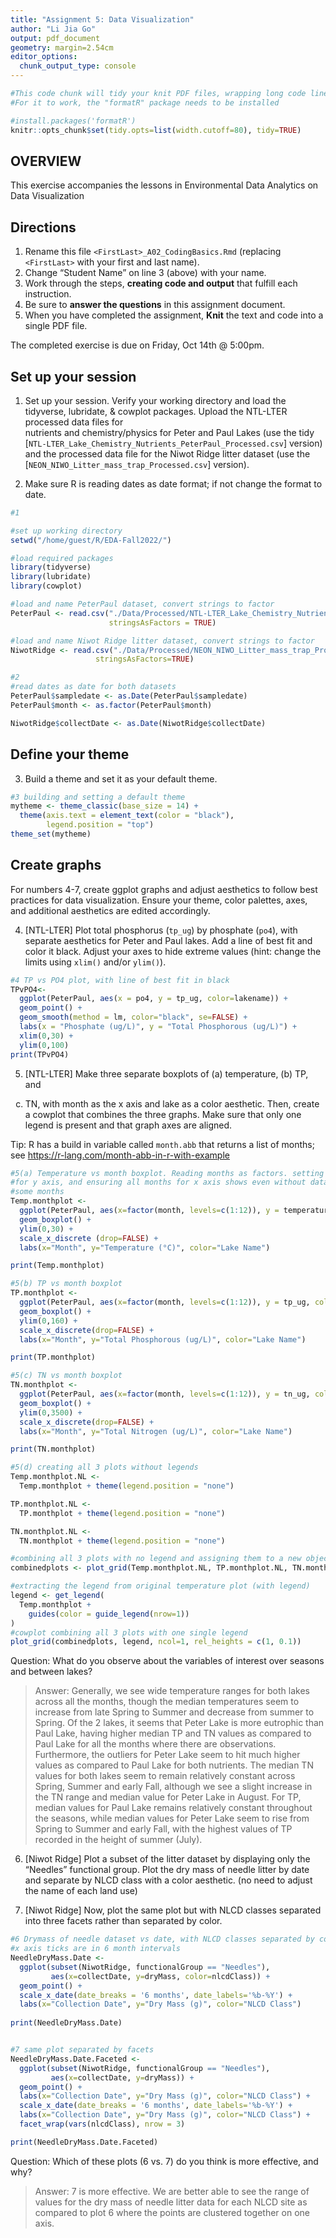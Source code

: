 ```yaml
---
title: "Assignment 5: Data Visualization"
author: "Li Jia Go"
output: pdf_document
geometry: margin=2.54cm
editor_options: 
  chunk_output_type: console
---
```


```r
#This code chunk will tidy your knit PDF files, wrapping long code lines
#For it to work, the "formatR" package needs to be installed

#install.packages('formatR')
knitr::opts_chunk$set(tidy.opts=list(width.cutoff=80), tidy=TRUE)
```

## OVERVIEW

This exercise accompanies the lessons in Environmental Data Analytics on Data Visualization 

## Directions
1. Rename this file `<FirstLast>_A02_CodingBasics.Rmd` (replacing `<FirstLast>` with your first and last name).
2. Change "Student Name" on line 3 (above) with your name.
3. Work through the steps, **creating code and output** that fulfill each instruction.
4. Be sure to **answer the questions** in this assignment document.
5. When you have completed the assignment, **Knit** the text and code into a single PDF file.

The completed exercise is due on Friday, Oct 14th @ 5:00pm.



## Set up your session 
1. Set up your session. Verify your working directory and load the tidyverse, 
lubridate, & cowplot packages. Upload the NTL-LTER processed data files for  
nutrients and chemistry/physics for Peter and Paul Lakes (use the tidy 
[`NTL-LTER_Lake_Chemistry_Nutrients_PeterPaul_Processed.csv`] version) and 
the processed data file for the Niwot Ridge litter dataset (use the
[`NEON_NIWO_Litter_mass_trap_Processed.csv`] version). 

2. Make sure R is reading dates as date format; if not change the format to date.

```r
#1  

#set up working directory
setwd("/home/guest/R/EDA-Fall2022/")

#load required packages
library(tidyverse)
library(lubridate)
library(cowplot)

#load and name PeterPaul dataset, convert strings to factor
PeterPaul <- read.csv("./Data/Processed/NTL-LTER_Lake_Chemistry_Nutrients_PeterPaul_Processed.csv", 
                      stringsAsFactors = TRUE) 

#load and name Niwot Ridge litter dataset, convert strings to factor
NiwotRidge <- read.csv("./Data/Processed/NEON_NIWO_Litter_mass_trap_Processed.csv", 
                   stringsAsFactors=TRUE)

#2 
#read dates as date for both datasets 
PeterPaul$sampledate <- as.Date(PeterPaul$sampledate)
PeterPaul$month <- as.factor(PeterPaul$month)

NiwotRidge$collectDate <- as.Date(NiwotRidge$collectDate) 

```
## Define your theme
3. Build a theme and set it as your default theme.

```r
#3 building and setting a default theme
mytheme <- theme_classic(base_size = 14) +
  theme(axis.text = element_text(color = "black"), 
        legend.position = "top")
theme_set(mytheme)

```

## Create graphs
For numbers 4-7, create ggplot graphs and adjust aesthetics to follow best 
practices for data visualization. Ensure your theme, color palettes, axes, 
and additional aesthetics are edited accordingly.

4. [NTL-LTER] Plot total phosphorus (`tp_ug`) by phosphate (`po4`), with 
separate aesthetics for Peter and Paul lakes. Add a line of best fit and 
color it black. Adjust your axes to hide extreme values (hint: change the 
limits using `xlim()` and/or `ylim()`).

```r
#4 TP vs PO4 plot, with line of best fit in black
TPvPO4<-
  ggplot(PeterPaul, aes(x = po4, y = tp_ug, color=lakename)) + 
  geom_point() +
  geom_smooth(method = lm, color="black", se=FALSE) +
  labs(x = "Phosphate (ug/L)", y = "Total Phosphorous (ug/L)") +
  xlim(0,30) +
  ylim(0,100)
print(TPvPO4)

```


5. [NTL-LTER] Make three separate boxplots of (a) temperature, (b) TP, and 
(c) TN, with month as the x axis and lake as a color aesthetic. Then, create 
a cowplot that combines the three graphs. Make sure that only one legend is 
present and that graph axes are aligned. 

Tip: R has a build in variable called `month.abb` that returns a list of months;
see <https://r-lang.com/month-abb-in-r-with-example>

```r
#5(a) Temperature vs month boxplot. Reading months as factors. setting limits 
#for y axis, and ensuring all months for x axis shows even without data in 
#some months
Temp.monthplot <- 
  ggplot(PeterPaul, aes(x=factor(month, levels=c(1:12)), y = temperature_C, color=lakename)) +
  geom_boxplot() + 
  ylim(0,30) +
  scale_x_discrete (drop=FALSE) +
  labs(x="Month", y="Temperature (°C)", color="Lake Name") 

print(Temp.monthplot)

#5(b) TP vs month boxplot
TP.monthplot <- 
  ggplot(PeterPaul, aes(x=factor(month, levels=c(1:12)), y = tp_ug, color=lakename)) +
  geom_boxplot() + 
  ylim(0,160) +
  scale_x_discrete(drop=FALSE) +
  labs(x="Month", y="Total Phosphorous (ug/L)", color="Lake Name")

print(TP.monthplot)

#5(c) TN vs month boxplot
TN.monthplot <- 
  ggplot(PeterPaul, aes(x=factor(month, levels=c(1:12)), y = tn_ug, color=lakename)) +
  geom_boxplot() + 
  ylim(0,3500) +
  scale_x_discrete(drop=FALSE) +
  labs(x="Month", y="Total Nitrogen (ug/L)", color="Lake Name")

print(TN.monthplot)
```
```r

#5(d) creating all 3 plots without legends
Temp.monthplot.NL <- 
  Temp.monthplot + theme(legend.position = "none") 

TP.monthplot.NL <-
  TP.monthplot + theme(legend.position = "none")

TN.monthplot.NL <-
  TN.monthplot + theme(legend.position = "none")

#combining all 3 plots with no legend and assigning them to a new object
combinedplots <- plot_grid(Temp.monthplot.NL, TP.monthplot.NL, TN.monthplot.NL, nrow=3, align= 'h', rel_heights=c(1.25,1))

#extracting the legend from original temperature plot (with legend)
legend <- get_legend(
  Temp.monthplot + 
    guides(color = guide_legend(nrow=1))
)
#cowplot combining all 3 plots with one single legend 
plot_grid(combinedplots, legend, ncol=1, rel_heights = c(1, 0.1))

```

Question: What do you observe about the variables of interest over seasons 
and between lakes? 

> Answer: Generally, we see wide temperature ranges for both lakes across all the months, though the median temperatures seem to increase from late Spring to Summer and decrease from summer to Spring. 
Of the 2 lakes, it seems that Peter Lake is more eutrophic than Paul Lake, having higher median TP and TN values as compared to Paul Lake for all the months where there are observations. Furthermore, the outliers for Peter Lake seem to hit much higher values as compared to Paul Lake for both nutrients. The median TN values for both lakes seem to remain relatively constant across Spring, Summer and early Fall, although we see a slight increase in the TN range and median value for Peter Lake in August. For TP, median values for Paul Lake remains relatively constant throughout the seasons, while median values for Peter Lake seem to rise from Spring to Summer and early Fall, with the highest values of TP recorded in the height of summer (July).  

6. [Niwot Ridge] Plot a subset of the litter dataset by displaying only the 
"Needles" functional group. Plot the dry mass of needle litter by date and 
separate by NLCD class with a color aesthetic. (no need to adjust the name 
of each land use)

7. [Niwot Ridge] Now, plot the same plot but with NLCD classes separated into 
three facets rather than separated by color. 

```r
#6 Drymass of needle dataset vs date, with NLCD classes separated by colour
#x axis ticks are in 6 month intervals
NeedleDryMass.Date <- 
  ggplot(subset(NiwotRidge, functionalGroup == "Needles"),
         aes(x=collectDate, y=dryMass, color=nlcdClass)) +
  geom_point() +
  scale_x_date(date_breaks = '6 months', date_labels='%b-%Y') +
  labs(x="Collection Date", y="Dry Mass (g)", color="NLCD Class") 
                
print(NeedleDryMass.Date)


#7 same plot separated by facets 
NeedleDryMass.Date.Faceted <-
  ggplot(subset(NiwotRidge, functionalGroup == "Needles"),
         aes(x=collectDate, y=dryMass)) +
  geom_point() +
  labs(x="Collection Date", y="Dry Mass (g)", color="NLCD Class") +
  scale_x_date(date_breaks = '6 months', date_labels='%b-%Y') +
  labs(x="Collection Date", y="Dry Mass (g)", color="NLCD Class") + 
  facet_wrap(vars(nlcdClass), nrow = 3) 

print(NeedleDryMass.Date.Faceted)

```
Question: Which of these plots (6 vs. 7) do you think is more effective, and why? 

> Answer: 7 is more effective. We are better able to see the range of values for the dry mass of needle litter data for each NLCD site as compared to plot 6 where the points are clustered together on one axis.  